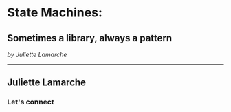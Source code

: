 
# State Machines:
## Sometimes a library, always a pattern

*by Juliette Lamarche*

---

## Juliette Lamarche

### Let's connect

<QR name="linkedIn" src={linkedIn} />

